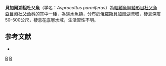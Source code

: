 {{Speciesbox 
| taxon = Asprocottus parmiferus
| status = NE
| status_system = IUCN3.1
| authority = [[Taliev|Taliev]], 1955
| synonyms = *''Asprocottus herzensteini parmiferus'' <small>Taliev, 1955</small>
}}

'''貝加爾湖粗杜父魚'''（学名：''Asprocottus parmiferus''）為[[輻鰭魚綱|輻鰭魚綱]][[鮋形目|鮋形目]][[杜父魚亞目|杜父魚亞目]][[淵杜父魚科|淵杜父魚科]]的其中一[[種|種]]，為淡水魚類，分布於[[俄羅斯|俄羅斯]][[貝加爾湖|貝加爾湖]]流域，棲息深度50-500公尺，棲息在底層水域，生活習性不明。

==参考文献==
*{{FishBase_species|genus=Asprocottus|species=parmiferus|year=2014|month=5}}

{{Taxonbar|from=Q6431467}}

[[Category:粗杜父魚屬|B]]
[[Category:1955年描述的魚類|B]]